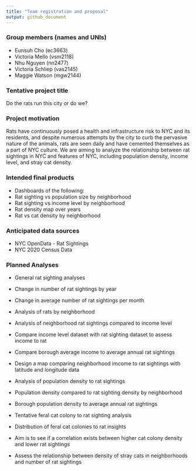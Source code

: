 ```yaml
---
title: "Team registration and proposal"
output: github_document
---
```


### Group members (names and UNIs)
* Eunsuh Cho (ec3663)
* Victoria Mello (vsm2118)
* Nhu Nguyen (nn2477)
* Victoria Schliep (vas2145)
* Maggie Watson (mgw2144)

### Tentative project title
Do the rats run this city or do we?

### Project motivation
Rats have continuously posed a health and infrastructure risk to NYC and its residents, and despite numerous attempts by the city to curb the pervasive nature of the animals, rats are seen daily and have cemented themselves as a part of NYC culture. We are aiming to analyze the relationship between rat sightings in NYC and features of NYC, including population density, income level, and stray cat density.

### Intended final products
*   Dashboards of the following: 
  *   Rat sighting vs population size by neighborhood
  *   Rat sighting vs income level by neighborhood
  *   Rat density map over years
  *   Rat vs cat density by neighborhood

### Anticipated data sources
*   NYC OpenData - Rat Sightings
*   NYC 2020 Census Data

### Planned Analyses
*   General rat sighting analyses 
  *    Change in number of rat sightings by year 
  *   Change in average number of rat sightings per month 
  *   Analysis of rats by neighborhood 

*   Analysis of neighborhood rat sightings compared to income level 
  *   Compare income level dataset with rat sighting dataset to assess income to rat 
  *   Compare borough average income to average annual rat sightings 
  *   Design a map comparing neighborhood imcome to rat sightings with latitude and longitude data 

*   Analysis of population density to rat sightings 
  *   Population density compared to rat sighting density by neighborhood
  *   Borough population density to average annual rat sightings 

*   Tentative feral cat colony to rat sighting analysis 
  *   Distribution of feral cat colonies to rat insights 
  *   Aim is to see if a correlation exists between higher cat colony density and lower rat sightings 
  *   Assess the relationship between density of stray cats in neighborhoods and number of rat sightings
